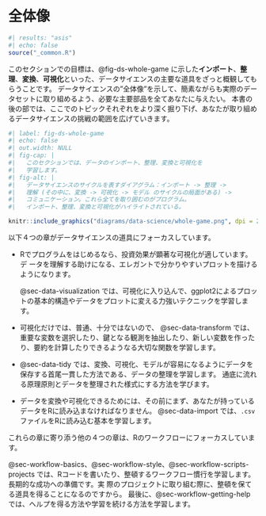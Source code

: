 # 全体像 {#sec-whole-game-intro .unnumbered}

```r
#| results: "asis"
#| echo: false
source("_common.R")
```

このセクションでの目標は、@fig-ds-whole-game に示した**インポート**、**整理**、**変換**、**可視化**といった、データサイエンスの主要な道具をざっと概観してもらうことです。
データサイエンスの"全体像"を示して、簡素ながらも実際のデータセットに取り組めるよう、必要な主要部品を全てあなたに与えたい。
本書の後の部では、ここでのトピックそれぞれをより深く掘り下げ、あなたが取り組めるデータサイエンスの挑戦の範囲を広げていきます。

```r
#| label: fig-ds-whole-game 
#| echo: false
#| out.width: NULL
#| fig-cap: |
#|   このセクションでは、データのインポート、整理、変換と可視化を
#|   学習します。
#| fig-alt: |
#|   データサイエンスのサイクルを表すダイアグラム：インポート -> 整理 -> 
#|   理解 (その中に、変換 -> 可視化 -> モデル のサイクルの局面がある) -> 
#|   コミュニケーション。これら全てを取り囲むのがプログラム。
#|   インポート、整理、変換と可視化がハイライトされている。

knitr::include_graphics("diagrams/data-science/whole-game.png", dpi = 270)
```

以下４つの章がデータサイエンスの道具にフォーカスしています。

-   Rでプログラムをはじめるなら、投資効果が顕著な可視化が適しています。デ
    ータを理解する助けになる、エレガントで分かりやすいプロットを描けるようになります。

    @sec-data-visualization では、可視化に入り込んで、ggplot2によるプロットの基本的構造やデータをプロットに変える力強いテクニックを学習します。

-   可視化だけでは、普通、十分ではないので、 @sec-data-transform では、重要な変数を選択したり、鍵となる観測を抽出したり、新しい変数を作ったり、要約を計算したりできるようなる大切な関数を学習します。

-   @sec-data-tidy では、変換、可視化、モデルが容易になるようにデータを保存する首尾一貫した方法である、データの整理を学習します。
    通底に流れる原理原則とデータを整理された様式にする方法を学びます。

-   データを変換や可視化できるためには、その前にまず、あなたが持っているデータをRに読み込まなければなりません。
    @sec-data-import では、`.csv` ファイルをRに読み込む基本を学習します。

これらの章に寄り添う他の４つの章は、Rのワークフローにフォーカスしています。

@sec-workflow-basics、@sec-workflow-style、@sec-workflow-scripts-projects では、Rコードを書いたり、整頓するワークフロー慣行を学習します。
長期的な成功への準備です。実
際のプロジェクトに取り組む際に、整頓を保てる道具を得ることになるのですから。
最後に、@sec-workflow-getting-help では、ヘルプを得る方法や学習を続ける方法を学習します。
